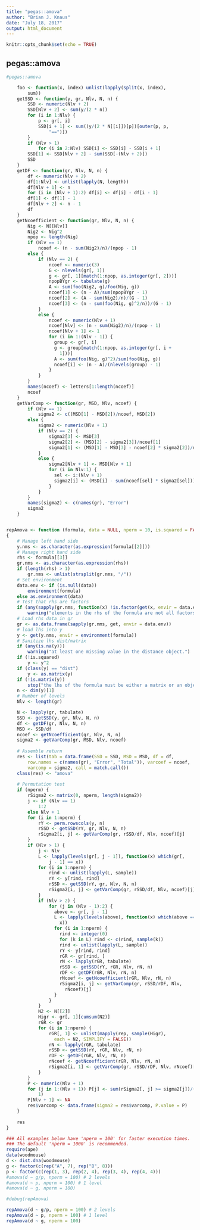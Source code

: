 ```yaml
---
title: "pegas::amova"
author: "Brian J. Knaus"
date: "July 18, 2017"
output: html_document
---
```


```r
knitr::opts_chunk$set(echo = TRUE)
```

## pegas::amova


```r
#pegas::amova

    foo <- function(x, index) unlist(lapply(split(x, index), 
        sum))
    getSSD <- function(y, gr, Nlv, N, n) {
        SSD <- numeric(Nlv + 2)
        SSD[Nlv + 2] <- sum(y/(2 * n))
        for (i in 1:Nlv) {
            p <- gr[, i]
            SSD[i + 1] <- sum((y/(2 * N[[i]])[p])[outer(p, p, 
                "==")])
        }
        if (Nlv > 1) 
            for (i in 2:Nlv) SSD[i] <- SSD[i] - SSD[i + 1]
        SSD[1] <- SSD[Nlv + 2] - sum(SSD[-(Nlv + 2)])
        SSD
    }
    getDF <- function(gr, Nlv, N, n) {
        df <- numeric(Nlv + 2)
        df[1:Nlv] <- unlist(lapply(N, length))
        df[Nlv + 1] <- n
        for (i in (Nlv + 1):2) df[i] <- df[i] - df[i - 1]
        df[1] <- df[1] - 1
        df[Nlv + 2] <- n - 1
        df
    }
    getNcoefficient <- function(gr, Nlv, N, n) {
        Nig <- N[[Nlv]]
        Nig2 <- Nig^2
        npop <- length(Nig)
        if (Nlv == 1) 
            ncoef <- (n - sum(Nig2)/n)/(npop - 1)
        else {
            if (Nlv == 2) {
                ncoef <- numeric(3)
                G <- nlevels(gr[, 1])
                g <- gr[, 1][match(1:npop, as.integer(gr[, 2]))]
                npopBYgr <- tabulate(g)
                A <- sum(foo(Nig2, g)/foo(Nig, g))
                ncoef[1] <- (n - A)/sum(npopBYgr - 1)
                ncoef[2] <- (A - sum(Nig2)/n)/(G - 1)
                ncoef[3] <- (n - sum(foo(Nig, g)^2/n))/(G - 1)
            }
            else {
                ncoef <- numeric(Nlv + 1)
                ncoef[Nlv] <- (n - sum(Nig2)/n)/(npop - 1)
                ncoef[Nlv + 1] <- 1
                for (i in 1:(Nlv - 1)) {
                  group <- gr[, i]
                  g <- group[match(1:npop, as.integer(gr[, i + 
                    1]))]
                  A <- sum(foo(Nig, g)^2)/sum(foo(Nig, g))
                  ncoef[i] <- (n - A)/(nlevels(group) - 1)
                }
            }
        }
        names(ncoef) <- letters[1:length(ncoef)]
        ncoef
    }
    getVarComp <- function(gr, MSD, Nlv, ncoef) {
        if (Nlv == 1) 
            sigma2 <- c((MSD[1] - MSD[2])/ncoef, MSD[2])
        else {
            sigma2 <- numeric(Nlv + 1)
            if (Nlv == 2) {
                sigma2[3] <- MSD[3]
                sigma2[2] <- (MSD[2] - sigma2[3])/ncoef[1]
                sigma2[1] <- (MSD[1] - MSD[3] - ncoef[2] * sigma2[2])/ncoef[3]
            }
            else {
                sigma2[Nlv + 1] <- MSD[Nlv + 1]
                for (i in Nlv:1) {
                  sel <- i:(Nlv + 1)
                  sigma2[i] <- (MSD[i] - sum(ncoef[sel] * sigma2[sel]))/ncoef[i]
                }
            }
        }
        names(sigma2) <- c(names(gr), "Error")
        sigma2
    }


repAmova <- function (formula, data = NULL, nperm = 10, is.squared = FALSE) 
{
    # Manage left hand side
    y.nms <- as.character(as.expression(formula[[2]]))
    # Manage right hand side
    rhs <- formula[[3]]
    gr.nms <- as.character(as.expression(rhs))
    if (length(rhs) > 1) 
        gr.nms <- unlist(strsplit(gr.nms, "/"))
    # Set environment
    data.env <- if (is.null(data)) 
        environment(formula)
    else as.environment(data)
    # Test that rhs are factors
    if (any(sapply(gr.nms, function(x) !is.factor(get(x, envir = data.env))))) 
        warning("elements in the rhs of the formula are not all factors")
    # Load rhs data in gr
    gr <- as.data.frame(sapply(gr.nms, get, envir = data.env))
    # load lhs into y
    y <- get(y.nms, envir = environment(formula))
    # Sanitize lhs dist/matrix
    if (any(is.na(y))) 
        warning("at least one missing value in the distance object.")
    if (!is.squared) 
        y <- y^2
    if (class(y) == "dist") 
        y <- as.matrix(y)
    if (!is.matrix(y)) 
        stop("the lhs of the formula must be either a matrix or an object of class 'dist'.")
    n <- dim(y)[1]
    # Number of levels
    Nlv <- length(gr)

    N <- lapply(gr, tabulate)
    SSD <- getSSD(y, gr, Nlv, N, n)
    df <- getDF(gr, Nlv, N, n)
    MSD <- SSD/df
    ncoef <- getNcoefficient(gr, Nlv, N, n)
    sigma2 <- getVarComp(gr, MSD, Nlv, ncoef)
    
    # Assemble return
    res <- list(tab = data.frame(SSD = SSD, MSD = MSD, df = df, 
        row.names = c(names(gr), "Error", "Total")), varcoef = ncoef, 
        varcomp = sigma2, call = match.call())
    class(res) <- "amova"
    
    # Permutation test
    if (nperm) {
        rSigma2 <- matrix(0, nperm, length(sigma2))
        j <- if (Nlv == 1) 
            1:2
        else Nlv + 1
        for (i in 1:nperm) {
            rY <- perm.rowscols(y, n)
            rSSD <- getSSD(rY, gr, Nlv, N, n)
            rSigma2[i, j] <- getVarComp(gr, rSSD/df, Nlv, ncoef)[j]
        }
        if (Nlv > 1) {
            j <- Nlv
            L <- lapply(levels(gr[, j - 1]), function(x) which(gr[, 
                j - 1] == x))
            for (i in 1:nperm) {
                rind <- unlist(lapply(L, sample))
                rY <- y[rind, rind]
                rSSD <- getSSD(rY, gr, Nlv, N, n)
                rSigma2[i, j] <- getVarComp(gr, rSSD/df, Nlv, ncoef)[j]
            }
            if (Nlv > 2) {
                for (j in (Nlv - 1):2) {
                  above <- gr[, j - 1]
                  L <- lapply(levels(above), function(x) which(above == 
                    x))
                  for (i in 1:nperm) {
                    rind <- integer(0)
                    for (k in L) rind <- c(rind, sample(k))
                    rind <- unlist(lapply(L, sample))
                    rY <- y[rind, rind]
                    rGR <- gr[rind, ]
                    rN <- lapply(rGR, tabulate)
                    rSSD <- getSSD(rY, rGR, Nlv, rN, n)
                    rDF <- getDF(rGR, Nlv, rN, n)
                    rNcoef <- getNcoefficient(rGR, Nlv, rN, n)
                    rSigma2[i, j] <- getVarComp(gr, rSSD/rDF, Nlv, 
                      rNcoef)[j]
                  }
                }
            }
            N2 <- N[[2]]
            Higr <- gr[, 1][cumsum(N2)]
            rGR <- gr
            for (i in 1:nperm) {
                rGR[, 1] <- unlist(mapply(rep, sample(Higr), 
                  each = N2, SIMPLIFY = FALSE))
                rN <- lapply(rGR, tabulate)
                rSSD <- getSSD(rY, rGR, Nlv, rN, n)
                rDF <- getDF(rGR, Nlv, rN, n)
                rNcoef <- getNcoefficient(rGR, Nlv, rN, n)
                rSigma2[i, 1] <- getVarComp(gr, rSSD/rDF, Nlv, rNcoef)[1]
            }
        }
        P <- numeric(Nlv + 1)
        for (j in 1:(Nlv + 1)) P[j] <- sum(rSigma2[, j] >= sigma2[j])/(nperm + 
            1)
        P[Nlv + 1] <- NA
        res$varcomp <- data.frame(sigma2 = res$varcomp, P.value = P)
    }
    
    res
}
```




```r
### All examples below have 'nperm = 100' for faster execution times.
### The default 'nperm = 1000' is recommended.
require(ape)
data(woodmouse)
d <- dist.dna(woodmouse)
g <- factor(c(rep("A", 7), rep("B", 8)))
p <- factor(c(rep(1, 3), rep(2, 4), rep(3, 4), rep(4, 4)))
#amova(d ~ g/p, nperm = 100) # 2 levels
#amova(d ~ p, nperm = 100) # 1 level
#amova(d ~ g, nperm = 100)

#debug(repAmova)

repAmova(d ~ g/p, nperm = 100) # 2 levels
repAmova(d ~ p, nperm = 100) # 1 level
repAmova(d ~ g, nperm = 100)


```



